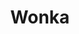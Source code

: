 ---
title: Wonka
description: Based on the extraordinary character at the center of Charlie and the Chocolate Factory, Roald Dahl’s most iconic children’s book, “Wonka” tells the wondrous story of how the world’s greatest inventor, magician and chocolate-maker became the beloved Willy Wonka we know today.
rating: PG
genre:
  - Fantasy
  - Children
  - Family
length: 1h 35m
cast:
  - Chris Pine
  - Ariana DeBose
  - Alan Tudyk
showtimes:
  - Jan 19th
  - Jan 20th
  - Jan 21th - 2pm Matinee
poster: ./images/wonka.jpeg
trailer: https://www.youtube.com/watch?v=otNh9bTjXWg
socialImage: ./images/wonka.jpeg
reelAlternative: true
---